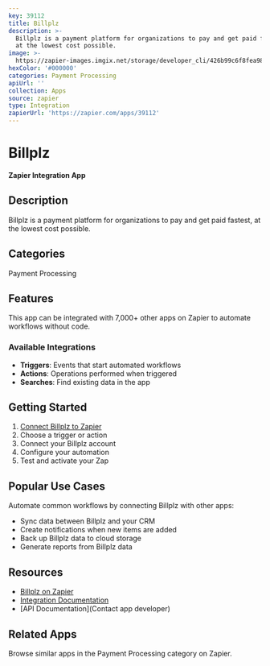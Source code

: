 ```yaml
---
key: 39112
title: Billplz
description: >-
  Billplz is a payment platform for organizations to pay and get paid fastest,
  at the lowest cost possible.
image: >-
  https://zapier-images.imgix.net/storage/developer_cli/426b99c6f8fea980a8e6c3e815032695.png?auto=format%2Ccompress&ixlib=python-3.0.0&q=50
hexColor: '#000000'
categories: Payment Processing
apiUrl: ''
collection: Apps
source: zapier
type: Integration
zapierUrl: 'https://zapier.com/apps/39112'
---
```

# Billplz

**Zapier Integration App**

## Description

Billplz is a payment platform for organizations to pay and get paid fastest, at the lowest cost possible.

## Categories

Payment Processing

## Features

This app can be integrated with 7,000+ other apps on Zapier to automate workflows without code.

### Available Integrations

- **Triggers**: Events that start automated workflows
- **Actions**: Operations performed when triggered
- **Searches**: Find existing data in the app

## Getting Started

1. [Connect Billplz to Zapier](https://zapier.com/apps/39112)
2. Choose a trigger or action
3. Connect your Billplz account
4. Configure your automation
5. Test and activate your Zap

## Popular Use Cases

Automate common workflows by connecting Billplz with other apps:

- Sync data between Billplz and your CRM
- Create notifications when new items are added
- Back up Billplz data to cloud storage
- Generate reports from Billplz data

## Resources

- [Billplz on Zapier](https://zapier.com/apps/39112)
- [Integration Documentation](https://zapier.com/apps/39112/integrations)
- [API Documentation](Contact app developer)

## Related Apps

Browse similar apps in the Payment Processing category on Zapier.
